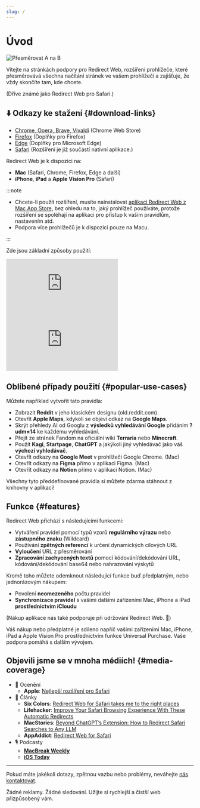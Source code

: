 ```yaml
---
slug: /
---
```



# Úvod

<div style={{display: "flex", flexDirection: "column", alignItems: "flex-start", marginBottom: "25px"}}>
  <img src="./img/redirect-a-to-b.png" style={{display: "block", minWidth: "360px", maxWidth: "500px", width: "100%", height: "auto", marginBottom: "25px"}} alt="Přesměrovat A na B" />
  <ExtensionStoreLinks />
</div>

Vítejte na stránkách podpory pro Redirect Web, rozšíření prohlížeče, které přesměrovává všechna načítání stránek ve vašem prohlížeči a zajišťuje, že vždy skončíte tam, kde chcete.

(Dříve známé jako Redirect Web pro Safari.)

## ⬇️ Odkazy ke stažení {#download-links}

- [Chrome, Opera, Brave, Vivaldi](https://chromewebstore.google.com/detail/ffglckbhfbfmdkefdmjbhpnffkcmlhdh) (Chrome Web Store)
- [Firefox](https://addons.mozilla.org/firefox/addon/redirect-web/) (Doplňky pro Firefox)
- [Edge](https://microsoftedge.microsoft.com/addons/detail/hmfkakfdccgdpgemaicfgngnmflefpga) (Doplňky pro Microsoft Edge)
- [Safari](https://apps.apple.com/app/id1571283503) (Rozšíření je již součástí nativní aplikace.)

Redirect Web je k dispozici na:

- **Mac** (Safari, Chrome, Firefox, Edge a další)
- **iPhone**, **iPad** a **Apple Vision Pro** (Safari)

:::note

- Chcete-li použít rozšíření, musíte nainstalovat [aplikaci Redirect Web z Mac App Store](https://apps.apple.com/app/id1571283503), bez ohledu na to, jaký prohlížeč používáte, protože rozšíření se spoléhají na aplikaci pro přístup k vašim pravidlům, nastavením atd.
- Podpora více prohlížečů je k dispozici pouze na Macu.

:::

Zde jsou základní způsoby použití:

<iframe style={{width:"100%", aspectRatio:"9/16", height:"auto", maxHeight:"60vh", maxWidth:"35vh"}} src="https://www.youtube.com/embed/NaQ5X-v-qJU" title="Demo video pro iOS (YouTube)" frameborder="0" allow="accelerometer; autoplay; clipboard-write; encrypted-media; gyroscope; picture-in-picture; web-share" allowfullscreen></iframe>

<iframe style={{width:"100%", aspectRatio:"17/9", height:"auto", maxHeight:"100vh"}} src="https://www.youtube.com/embed/5eU89Gu73SQ" title="Demo video pro macOS (YouTube)" frameborder="0" allow="accelerometer; autoplay; clipboard-write; encrypted-media; gyroscope; picture-in-picture; web-share" allowfullscreen></iframe>

## Oblíbené případy použití {#popular-use-cases}

Můžete například vytvořit tato pravidla:

- Zobrazit **Reddit** v jeho klasickém designu (old.reddit.com).
- Otevřít **Apple Maps**, kdykoli se objeví odkaz na **Google Maps**.
- Skrýt přehledy AI od Googlu z **výsledků vyhledávání Google** přidáním **?udm=14** ke každému vyhledávání.
- Přejít ze stránek Fandom na oficiální wiki **Terraria** nebo **Minecraft**.
- Použít **Kagi**, **Startpage**, **ChatGPT** a jakýkoli jiný vyhledávač jako váš **výchozí vyhledávač**.
- Otevřít odkazy na **Google Meet** v prohlížeči Google Chrome. (Mac)
- Otevřít odkazy na **Figma** přímo v aplikaci Figma. (Mac)
- Otevřít odkazy na **Notion** přímo v aplikaci Notion. (Mac)

Všechny tyto předdefinované pravidla si můžete zdarma stáhnout z knihovny v aplikaci!

## Funkce {#features}

Redirect Web přichází s následujícími funkcemi:

- Vytváření pravidel pomocí typů vzorů **regulárního výrazu** nebo **zástupného znaku** (Wildcard)
- Používání **zpětných referencí** k určení dynamických cílových URL
- **Vyloučení** URL z přesměrování
- **Zpracování zachycených textů** pomocí kódování/dekódování URL, kódování/dekódování base64 nebo nahrazování výskytů

Kromě toho můžete odemknout následující funkce buď předplatným, nebo jednorázovým nákupem:

- Povolení **neomezeného** počtu pravidel
- **Synchronizace pravidel** s vašimi dalšími zařízeními Mac, iPhone a iPad **prostřednictvím iCloudu**

(Nákup aplikace nás také podporuje při udržování Redirect Web. 🙏)

Váš nákup nebo předplatné je sdíleno napříč vašimi zařízeními Mac, iPhone, iPad a Apple Vision Pro prostřednictvím funkce Universal Purchase. Vaše podpora pomáhá s dalším vývojem.

## Objevili jsme se v mnoha médiích! {#media-coverage}

* 🏅 Ocenění
    * **Apple**: [Nejlepší rozšíření pro Safari](https://apps.apple.com/us/story/id1377753262)
* 📰 Články
    * **Six Colors**: [Redirect Web for Safari takes me to the right places](https://sixcolors.com/post/2022/11/redirect-web-for-safari-takes-me-to-the-right-places/)
    * **Lifehacker**: [Improve Your Safari Browsing Experience With These Automatic Redirects](https://lifehacker.com/improve-your-safari-browsing-experience-with-these-auto-1849812013)
    * **MacStories**: [Beyond ChatGPT’s Extension: How to Redirect Safari Searches to Any LLM](https://www.macstories.net/tutorials/beyond-chatgpts-extension-how-to-redirect-safari-searches-to-any-llm/)
    * **AppAddict**: [Redirect Web for Safari](https://appaddict.app/post/redirect-web-for-safari)
* 🎙️ Podcasty
    * [**MacBreak Weekly**](https://youtu.be/I251K3L2s88?t=7427)
    * [**iOS Today**](https://youtu.be/cWkwH84b6M4?t=636)

---

Pokud máte jakékoli dotazy, zpětnou vazbu nebo problémy, neváhejte [nás kontaktovat](contact-us).

Žádné reklamy. Žádné sledování. Užijte si rychlejší a čistší web přizpůsobený vám.